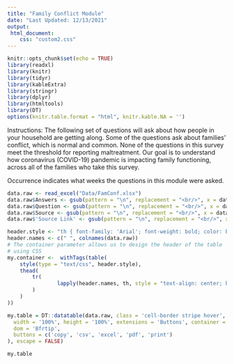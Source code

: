 ```yaml
---
title: "Family Conflict Module"
date: "Last Updated: 12/13/2021"
output: 
 html_document:
    css: "custom2.css"
---
```


```r
knitr::opts_chunk$set(echo = TRUE)
library(readxl)
library(knitr)
library(tidyr)
library(kableExtra)
library(stringr)
library(dplyr)
library(htmltools)
library(DT)
options(knitr.table.format = "html", knitr.kable.NA = '')
```
Instructions: The following set of questions will ask about how people in your household are getting along. Some of the questions ask about families’ conflict, which is normal and common. None of the questions in this survey meet the threshold for reporting maltreatment. Our goal is to understand how coronavirus (COVID-19) pandemic is impacting family functioning, across all of the families who take this survey.

Occurrence indicates what weeks the questions in this module were asked. 

```r
data.raw <- read_excel("Data/FamConf.xlsx")
data.raw$Answers <- gsub(pattern = "\n", replacement = "<br/>", x = data.raw$Answers)
data.raw$Question <- gsub(pattern = "\n", replacement = "<br/>", x = data.raw$Question)
data.raw$Source <- gsub(pattern = "\n", replacement = "<br/>", x = data.raw$Source)
data.raw$'Source Link' <- gsub(pattern = "\n", replacement = "<br/>", x = data.raw$'Source Link')
```

```r
header.style <- "th { font-family: 'Arial'; font-weight: bold; color: black; background-color: #f1d310;}"
header.names <- c(" ", colnames(data.raw))
# The container parameter allows us to design the header of the table
# using CSS
my.container <-  withTags(table(
    style(type = "text/css", header.style),
    thead(
        tr(
                lapply(header.names, th, style = "text-align: center; border-right-width: 1px; border-right-style: solid; border-right-color: white; border-bottom-width: 1px; border-bottom-style: solid; border-bottom-color: white")
        )
    )
))

my.table = DT::datatable(data.raw, class = 'cell-border stripe hover',  rownames = T, 
  width = '100%', height = '100%', extensions = 'Buttons', container = my.container,  options = list(
  dom = 'Bfrtip',
  buttons = c('copy', 'csv', 'excel', 'pdf', 'print')
), escape = FALSE)

my.table
```